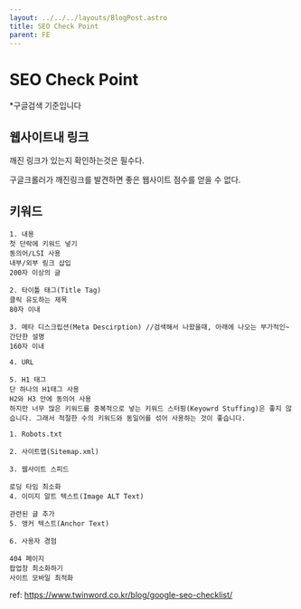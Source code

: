 ```yaml
---
layout: ../../../layouts/BlogPost.astro
title: SEO Check Point
parent: FE
---
```


# SEO Check Point

\*구글검색 기준입니다

## 웹사이트내 링크

깨진 링크가 있는지 확인하는것은 필수다.

구글크롤러가 깨진링크를 발견하면 좋은 웹사이트 점수를 얻을 수 없다.

## 키워드

```
1. 내용
첫 단락에 키워드 넣기
동의어/LSI 사용
내부/외부 링크 삽입
200자 이상의 글

2. 타이틀 태그(Title Tag)
클릭 유도하는 제목
80자 이내

3. 메타 디스크립션(Meta Descirption) //검색해서 나왔을때, 아래에 나오는 부가적인~ 간단한 설명
160자 이내

4. URL

5. H1 태그
단 하나의 H1태그 사용
H2와 H3 안에 동의어 사용
하지만 너무 많은 키워드를 중복적으로 넣는 키워드 스터핑(Keyowrd Stuffing)은 좋지 않습니다. 그래서 적절한 수의 키워드와 동일어를 섞어 사용하는 것이 좋습니다.
```

```
1. Robots.txt

2. 사이트맵(Sitemap.xml)

3. 웹사이트 스피드 

로딩 타임 최소화
4. 이미지 알트 텍스트(Image ALT Text)

관련된 글 추가
5. 앵커 텍스트(Anchor Text)

6. 사용자 경험

404 페이지
팝업창 최소화하기
사이트 모바일 최적화
```

ref: https://www.twinword.co.kr/blog/google-seo-checklist/

